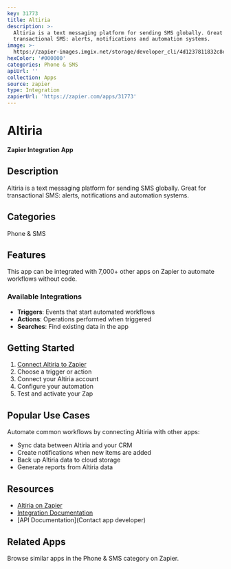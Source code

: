 ```yaml
---
key: 31773
title: Altiria
description: >-
  Altiria is a text messaging platform for sending SMS globally. Great for
  transactional SMS: alerts, notifications and automation systems.
image: >-
  https://zapier-images.imgix.net/storage/developer_cli/4d1237811832c8e6ddbf8e930c1db7fe.png?auto=format%2Ccompress&ixlib=python-3.0.0&q=50
hexColor: '#000000'
categories: Phone & SMS
apiUrl: ''
collection: Apps
source: zapier
type: Integration
zapierUrl: 'https://zapier.com/apps/31773'
---
```

# Altiria

**Zapier Integration App**

## Description

Altiria is a text messaging platform for sending SMS globally. Great for transactional SMS: alerts, notifications and automation systems.

## Categories

Phone & SMS

## Features

This app can be integrated with 7,000+ other apps on Zapier to automate workflows without code.

### Available Integrations

- **Triggers**: Events that start automated workflows
- **Actions**: Operations performed when triggered
- **Searches**: Find existing data in the app

## Getting Started

1. [Connect Altiria to Zapier](https://zapier.com/apps/31773)
2. Choose a trigger or action
3. Connect your Altiria account
4. Configure your automation
5. Test and activate your Zap

## Popular Use Cases

Automate common workflows by connecting Altiria with other apps:

- Sync data between Altiria and your CRM
- Create notifications when new items are added
- Back up Altiria data to cloud storage
- Generate reports from Altiria data

## Resources

- [Altiria on Zapier](https://zapier.com/apps/31773)
- [Integration Documentation](https://zapier.com/apps/31773/integrations)
- [API Documentation](Contact app developer)

## Related Apps

Browse similar apps in the Phone & SMS category on Zapier.

